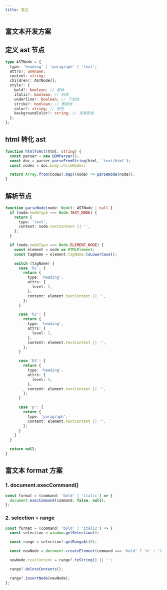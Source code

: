```yaml
---
title: 笔记
---
```


## 富文本开发方案

## 定义 ast 节点

```ts
type ASTNode = {
  type: 'heading' | 'paragraph' | 'text';
  attrs?: unknown;
  content: string;
  children?: ASTNode[];
  style?: {
    bold?: boolean; // 粗体
    italic?: boolean; // 斜体
    underline?: boolean; // 下划线
    strike?: boolean; // 删除线
    color?: string; // 颜色
    backgroundColor?: string; // 背景颜色
  };
};
```

## html 转化 ast

```ts
function htmlToAst(html: string) {
  const parser = new DOMParser();
  const doc = parser.parseFromString(html, 'text/html');
  const nodes = doc.body.childNodes;

  return Array.from(nodes).map((node) => parseNode(node));
}
```

## 解析节点

```ts
function parseNode(node: Node): ASTNode | null {
  if (node.nodeType === Node.TEXT_NODE) {
    return {
      type: 'text',
      content: node.textContent || '',
    };
  }

  if (node.nodeType === Node.ELEMENT_NODE) {
    const element = node as HTMLElement;
    const tagName = element.tagName.toLowerCase();

    switch (tagName) {
      case 'h1': {
        return {
          type: 'heading',
          attrs: {
            level: 1,
          },
          content: element.textContent || '',
        };
      }

      case 'h2': {
        return {
          type: 'heading',
          attrs: {
            level: 2,
          },
          content: element.textContent || '',
        };
      }

      case 'h3': {
        return {
          type: 'heading',
          attrs: {
            level: 3,
          },
          content: element.textContent || '',
        };
      }

      case 'p': {
        return {
          type: 'paragraph',
          content: element.textContent || '',
        };
      }
    }
  }

  return null;
}
```

## 富文本 format 方案

### 1. document.execCommand()

```ts
const format = (command: 'bold' | 'italic') => {
  document.execCommand(command, false, null);
};
```

### 2. selection + range

```ts
const format = (command: 'bold' | 'italic') => {
  const selection = window.getSelection();

  const range = selection?.getRangeAt(0);

  const newNode = document.createElement(command === 'bold' ? 'b' : 'i');

  newNode.textContent = range?.toString() || '';

  range?.deleteContents();

  range?.insertNode(newNode);
};
```
